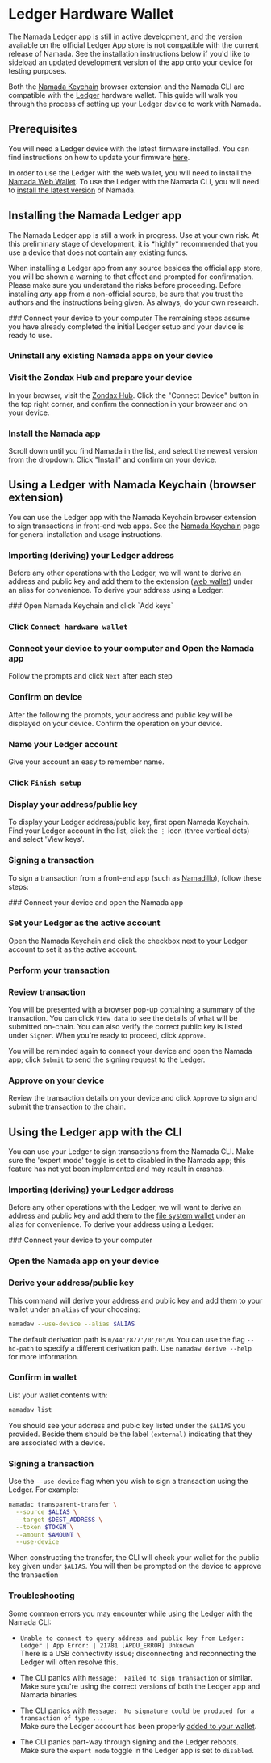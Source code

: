 
# Ledger Hardware Wallet

<Callout type="info">
The Namada Ledger app is still in active development, and the version available on the official Ledger App store is not compatible with the current release of Namada. 
See the installation instructions below if you'd like to sideload an updated development version of the app onto your device for testing purposes.
</Callout>

Both the [Namada Keychain](./web-wallet.mdx) browser extension and the Namada CLI are compatible with the [Ledger](https://www.ledger.com/) hardware wallet. 
This guide will walk you through the process of setting up your Ledger device to work with Namada.

## Prerequisites
You will need a Ledger device with the latest firmware installed. You can find instructions on how to update your firmware [here](https://support.ledger.com/hc/en-us/articles/360002731113-Update-device-firmware).

In order to use the Ledger with the web wallet, you will need to install the [Namada Web Wallet](./web-wallet.mdx#install). To use the Ledger with the Namada CLI, 
you will need to [install the latest version](./../../introduction/install.mdx) of Namada.

## Installing the Namada Ledger app
<Callout type="warning">
The Namada Ledger app is still a work in progress. Use at your own risk. At this preliminary stage of development, it is *highly* recommended that you use a device that 
does not contain any existing funds.  

When installing a Ledger app from any source besides the official app store, you will be shown a warning to that effect and prompted for confirmation. Please make sure you 
understand the risks before proceeding. Before installing *any* app from a non-official source, be sure that you trust the authors and the instructions being given. As always, do your own research.
</Callout>

<Steps>
### Connect your device to your computer 
The remaining steps assume you have already completed the initial Ledger setup and your device is ready to use.

### Uninstall any existing Namada apps on your device

### Visit the Zondax Hub and prepare your device
In your browser, visit the [Zondax Hub](https://hub.zondax.ch). Click the "Connect Device" button in the top right corner, and confirm the connection in your browser and on your device.

### Install the Namada app
Scroll down until you find Namada in the list, and select the newest version from the dropdown. Click "Install" and confirm on your device.

</Steps>

## Using a Ledger with Namada Keychain (browser extension)

You can use the Ledger app with the Namada Keychain browser extension to sign transactions in front-end web apps. See the 
[Namada Keychain](./web-wallet.mdx) page for general installation and usage instructions.

### Importing (deriving) your Ledger address
Before any other operations with the Ledger, we will want to derive an address and public key and add them to the extension ([web wallet](./web-wallet.mdx)) under an alias for convenience.
To derive your address using a Ledger:

<Steps>
### Open Namada Keychain and click `Add keys`

### Click `Connect hardware wallet`

### Connect your device to your computer and Open the Namada app
Follow the prompts and click `Next` after each step

### Confirm on device
After the following the prompts, your address and public key will be displayed on your device. Confirm the operation on your device.

### Name your Ledger account
Give your account an easy to remember name.

### Click `Finish setup`
</Steps>

### Display your address/public key
To display your Ledger address/public key, first open Namada Keychain. Find your Ledger account in the list, click the `⋮` icon (three vertical dots) and select 'View keys'. 

### Signing a transaction
To sign a transaction from a front-end app (such as [Namadillo](./../../integrating-with-namada/interface.mdx)), follow these steps:

<Steps>
### Connect your device and open the Namada app

### Set your Ledger as the active account
Open the Namada Keychain and click the checkbox next to your Ledger account to set it as the active account.

### Perform your transaction

### Review transaction
You will be presented with a browser pop-up containing a summary of the transaction. You can click `View data` to see the 
details of what will be submitted on-chain. You can also verify the correct public key is listed under `Signer`. When you're 
ready to proceed, click `Approve`.  

You will be reminded again to connect your device and open the Namada app; click `Submit` to send the signing request to the Ledger.

### Approve on your device
Review the transaction details on your device and click `Approve` to sign and submit the transaction to the chain.
</Steps>

## Using the Ledger app with the CLI
You can use your Ledger to sign transactions from the Namada CLI.
<Callout type="warning">
Make sure the 'expert mode' toggle is set to disabled in the Namada app; this feature has not yet been implemented and may result in crashes.
</Callout>

### Importing (deriving) your Ledger address
Before any other operations with the Ledger, we will want to derive an address and public key and add them to the [file system wallet](./file-system-wallet.mdx) under an alias for convenience.
To derive your address using a Ledger:

<Steps>
### Connect your device to your computer

### Open the Namada app on your device

### Derive your address/public key
This command will derive your address and public key and add them to your wallet under an `alias` of your choosing:
```bash copy
namadaw --use-device --alias $ALIAS
```
The default derivation path is `m/44'/877'/0'/0'/0`. You can use the flag `--hd-path` to specify a different derivation path. Use `namadaw derive --help` for more information.

### Confirm in wallet
List your wallet contents with:
```bash copy
namadaw list
```
You should see your address and pubic key listed under the `$ALIAS` you provided. Beside them should be the label `(external)` indicating that they are associated with a device.
</Steps>

### Signing a transaction
Use the `--use-device` flag when you wish to sign a transaction using the Ledger. For example:
```bash copy
namadac transparent-transfer \
  --source $ALIAS \
  --target $DEST_ADDRESS \
  --token $TOKEN \
  --amount $AMOUNT \
  --use-device
```
When constructing the transfer, the CLI will check your wallet for the public key given under `$ALIAS`. You will then be prompted on the device to approve the transaction

### Troubleshooting
Some common errors you may encounter while using the Ledger with the Namada CLI:

- `Unable to connect to query address and public key from Ledger: Ledger | App Error: | 21781 [APDU_ERROR] Unknown`  
There is a USB connectivity issue; disconnecting and reconnecting the Ledger will often resolve this.

- The CLI panics with `Message:  Failed to sign transaction` or similar.  
Make sure you're using the correct versions of both the Ledger app and Namada binaries

- The CLI panics with `Message:  No signature could be produced for a transaction of type ...`  
Make sure the Ledger account has been properly [added to your wallet](#importing-deriving-your-ledger-address-1).

- The CLI panics part-way through signing and the Ledger reboots.  
Make sure the `expert mode` toggle in the Ledger app is set to `disabled`.